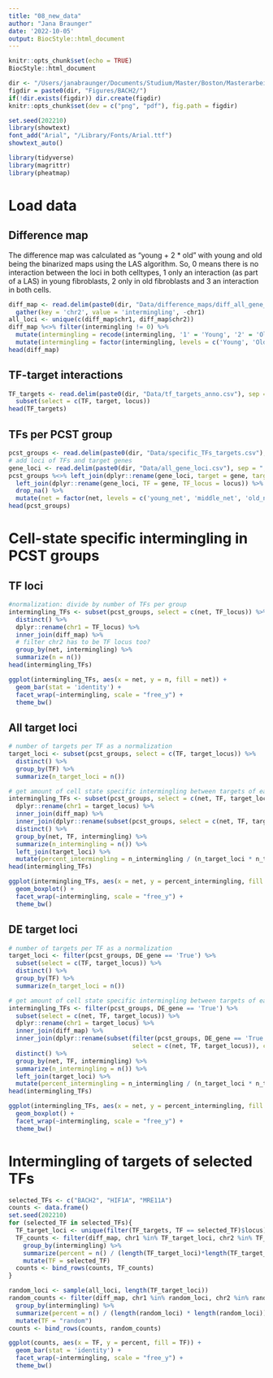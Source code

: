 ```yaml
---
title: "08_new_data"
author: "Jana Braunger"
date: '2022-10-05'
output: BiocStyle::html_document
---
```



```r
knitr::opts_chunk$set(echo = TRUE)
BiocStyle::html_document 

dir <- "/Users/janabraunger/Documents/Studium/Master/Boston/Masterarbeit/"
figdir = paste0(dir, "Figures/BACH2/")
if(!dir.exists(figdir)) dir.create(figdir)
knitr::opts_chunk$set(dev = c("png", "pdf"), fig.path = figdir)

set.seed(202210)
library(showtext)
font_add("Arial", "/Library/Fonts/Arial.ttf")
showtext_auto()
```

```r
library(tidyverse)
library(magrittr)
library(pheatmap)
```

# Load data
## Difference map 
The difference map was calculated as "young + 2 * old" with young and old being the
binarized maps using the LAS algorithm. So, 0 means there is no interaction between
the loci in both celltypes, 1 only an interaction (as part of a LAS) in young fibroblasts,
2 only in old fibroblasts and 3 an interaction in both cells.

```r
diff_map <- read.delim(paste0(dir, "Data/difference_maps/diff_all_gene_loci.csv"), sep = ",") %>%
  gather(key = 'chr2', value = 'intermingling', -chr1)
all_loci <- unique(c(diff_map$chr1, diff_map$chr2))
diff_map %<>% filter(intermingling != 0) %>%
  mutate(intermingling = recode(intermingling, '1' = 'Young', '2' = 'Old', '3' = 'Shared')) %>%
  mutate(intermingling = factor(intermingling, levels = c('Young', 'Old', 'Shared')))
head(diff_map)
```

## TF-target interactions
```r
TF_targets <- read.delim(paste0(dir, "Data/tf_targets_anno.csv"), sep = ",") %>%
  subset(select = c(TF, target, locus))
head(TF_targets)
```


## TFs per PCST group
```r
pcst_groups <- read.delim(paste0(dir, "Data/specific_TFs_targets.csv"), sep = ",") 
# add loci of TFs and target genes
gene_loci <- read.delim(paste0(dir, "Data/all_gene_loci.csv"), sep = ",") 
pcst_groups %<>% left_join(dplyr::rename(gene_loci, target = gene, target_locus = locus)) %>%
  left_join(dplyr::rename(gene_loci, TF = gene, TF_locus = locus)) %>%
  drop_na() %>%
  mutate(net = factor(net, levels = c('young_net', 'middle_net', 'old_net', 'shared')))
head(pcst_groups)
```


# Cell-state specific intermingling in PCST groups
## TF loci
```r
#normalization: divide by number of TFs per group
intermingling_TFs <- subset(pcst_groups, select = c(net, TF_locus)) %>%
  distinct() %>%
  dplyr::rename(chr1 = TF_locus) %>%
  inner_join(diff_map) %>%
  # filter chr2 has to be TF locus too?
  group_by(net, intermingling) %>%
  summarize(n = n()) 
head(intermingling_TFs)

ggplot(intermingling_TFs, aes(x = net, y = n, fill = net)) +
  geom_bar(stat = 'identity') +
  facet_wrap(~intermingling, scale = "free_y") +
  theme_bw()
```

## All target loci
```r
# number of targets per TF as a normalization
target_loci <- subset(pcst_groups, select = c(TF, target_locus)) %>% 
  distinct() %>% 
  group_by(TF) %>% 
  summarize(n_target_loci = n())

# get amount of cell state specific intermingling between targets of each TF
intermingling_TFs <- subset(pcst_groups, select = c(net, TF, target_locus)) %>%
  dplyr::rename(chr1 = target_locus) %>%
  inner_join(diff_map) %>%
  inner_join(dplyr::rename(subset(pcst_groups, select = c(net, TF, target_locus)), chr2 = target_locus)) %>%
  distinct() %>%
  group_by(net, TF, intermingling) %>%
  summarize(n_intermingling = n()) %>%
  left_join(target_loci) %>%
  mutate(percent_intermingling = n_intermingling / (n_target_loci * n_target_loci))
head(intermingling_TFs)

ggplot(intermingling_TFs, aes(x = net, y = percent_intermingling, fill = net)) +
  geom_boxplot() +
  facet_wrap(~intermingling, scale = "free_y") +
  theme_bw()
```

## DE target loci
```r
# number of targets per TF as a normalization
target_loci <- filter(pcst_groups, DE_gene == 'True') %>%
  subset(select = c(TF, target_locus)) %>% 
  distinct() %>% 
  group_by(TF) %>% 
  summarize(n_target_loci = n())

# get amount of cell state specific intermingling between targets of each TF
intermingling_TFs <- filter(pcst_groups, DE_gene == 'True') %>%
  subset(select = c(net, TF, target_locus)) %>%
  dplyr::rename(chr1 = target_locus) %>%
  inner_join(diff_map) %>%
  inner_join(dplyr::rename(subset(filter(pcst_groups, DE_gene == 'True'), 
                                  select = c(net, TF, target_locus)), chr2 = target_locus)) %>%
  distinct() %>%
  group_by(net, TF, intermingling) %>%
  summarize(n_intermingling = n()) %>%
  left_join(target_loci) %>%
  mutate(percent_intermingling = n_intermingling / (n_target_loci * n_target_loci))
head(intermingling_TFs)

ggplot(intermingling_TFs, aes(x = net, y = percent_intermingling, fill = net)) +
  geom_boxplot() +
  facet_wrap(~intermingling, scale = "free_y") +
  theme_bw()
```


# Intermingling of targets of selected TFs
```r
selected_TFs <- c("BACH2", "HIF1A", "MRE11A")
counts <- data.frame()
set.seed(202210)
for (selected_TF in selected_TFs){
  TF_target_loci <- unique(filter(TF_targets, TF == selected_TF)$locus)
  TF_counts <- filter(diff_map, chr1 %in% TF_target_loci, chr2 %in% TF_target_loci) %>%
    group_by(intermingling) %>%
    summarize(percent = n() / (length(TF_target_loci)*length(TF_target_loci))) %>%
    mutate(TF = selected_TF)
  counts <- bind_rows(counts, TF_counts)
}

random_loci <- sample(all_loci, length(TF_target_loci))
random_counts <- filter(diff_map, chr1 %in% random_loci, chr2 %in% random_loci) %>%
  group_by(intermingling) %>%
  summarize(percent = n() / (length(random_loci) * length(random_loci))) %>%
  mutate(TF = "random")
counts <- bind_rows(counts, random_counts)

ggplot(counts, aes(x = TF, y = percent, fill = TF)) +
  geom_bar(stat = 'identity') +
  facet_wrap(~intermingling, scale = "free_y") +
  theme_bw()
```




